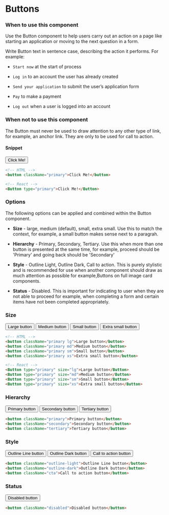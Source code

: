 

<Meta title="Components/Atoms/Buttons" component="Button" />

# Buttons

### When to use this component

Use the Button component to help users carry out an action on a page like starting an application or moving to the next question in a form.

Write Button text in sentence case, describing the action it performs. For example:

- `Start now` at the start of process

- `Log in` to an account the user has already created

- `Send your application` to submit the user’s application form

- `Pay` to make a payment

- `Log out` when a user is logged into an account

### When not to use this component

The Button must never be used to draw attention to any other type of link, for example, an anchor link. They are only to be used for call to action.

#### Snippet

<button className="primary">Click Me!</button>

```HTML
<!-- HTML -->
<button className="primary">Click Me!</button>

<!-- React -->
<Button type="primary">Click Me!</Button>
```

### Options

The following options can be applied and combined within the Button component.

- **Size** - large, medium (default), small, extra small. Use this to match the context, for example, a small button makes sense next to a paragrah.

- **Hierarchy** - Primary, Secondary, Tertiary. Use this when more than one button is presented at the same time, for example, proceed should be 'Primary' and going back should be 'Secondary'

- **Style** - Outline Light, Outline Dark, Call to action. This is purely stylistic and is recommended for use when another component should draw as much attention as possible for example,Buttons on full image card components.

- **Status** - Disabled. This is important for indicating to user when they are not able to proceed for example, when completing a form and certain items have not been completed appropriately.

### Size

<button className="primary lg">Large button</button>
<button className="primary md">Medium button</button>
<button className="primary sm">Small button</button>
<button className="primary xs">Extra small button</button>

```HTML
<!-- HTML -->
<button className="primary lg">Large button</button>
<button className="primary md">Medium button</button>
<button className="primary sm">Small button</button>
<button className="primary xs">Extra small button</button>

<!-- React -->
<Button type="primary" size="lg">Large button</Button>
<Button type="primary" size="md">Medium button</Button>
<Button type="primary" size="sm">Small button</Button>
<Button type="primary" size="xs">Extra small button</Button>

```

### Hierarchy

<button className="primary">Primary button</button>
<button className="secondary">Secondary button</button>
<button className="tertiary">Tertiary button</button>

```HTML
<button className="primary">Primary button</button>
<button className="secondary">Secondary button</button>
<button className="tertiary">Tertiary button</button>
```

### Style

<button className="outline-light">Outline Line button</button>
<button className="outline-dark">Outline Dark button</button>
<button className="cta">Call to action button</button>

```HTML
<button className="outline-light">Outline Line button</button>
<button className="outline-dark">Outline Dark button</button>
<button className="cta">Call to action button</button>
```

### Status

<button className="disabled">Disabled button</button>

```HTML
<button className="disabled">Disabled button</button>
```